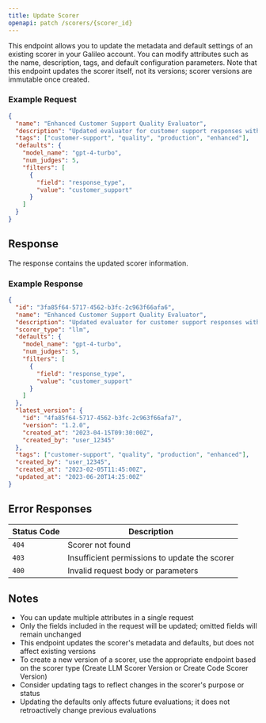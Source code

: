 ```yaml
---
title: Update Scorer
openapi: patch /scorers/{scorer_id}
---
```


This endpoint allows you to update the metadata and default settings of an existing scorer in your Galileo account. You can modify attributes such as the name, description, tags, and default configuration parameters. Note that this endpoint updates the scorer itself, not its versions; scorer versions are immutable once created.

### Example Request

```json
{
  "name": "Enhanced Customer Support Quality Evaluator",
  "description": "Updated evaluator for customer support responses with improved criteria",
  "tags": ["customer-support", "quality", "production", "enhanced"],
  "defaults": {
    "model_name": "gpt-4-turbo",
    "num_judges": 5,
    "filters": [
      {
        "field": "response_type",
        "value": "customer_support"
      }
    ]
  }
}
```

## Response

The response contains the updated scorer information.

### Example Response

```json
{
  "id": "3fa85f64-5717-4562-b3fc-2c963f66afa6",
  "name": "Enhanced Customer Support Quality Evaluator",
  "description": "Updated evaluator for customer support responses with improved criteria",
  "scorer_type": "llm",
  "defaults": {
    "model_name": "gpt-4-turbo",
    "num_judges": 5,
    "filters": [
      {
        "field": "response_type",
        "value": "customer_support"
      }
    ]
  },
  "latest_version": {
    "id": "4fa85f64-5717-4562-b3fc-2c963f66afa7",
    "version": "1.2.0",
    "created_at": "2023-04-15T09:30:00Z",
    "created_by": "user_12345"
  },
  "tags": ["customer-support", "quality", "production", "enhanced"],
  "created_by": "user_12345",
  "created_at": "2023-02-05T11:45:00Z",
  "updated_at": "2023-06-20T14:25:00Z"
}
```

## Error Responses

| Status Code | Description                                   |
| ----------- | --------------------------------------------- |
| `404`       | Scorer not found                              |
| `403`       | Insufficient permissions to update the scorer |
| `400`       | Invalid request body or parameters            |

## Notes

- You can update multiple attributes in a single request
- Only the fields included in the request will be updated; omitted fields will remain unchanged
- This endpoint updates the scorer's metadata and defaults, but does not affect existing versions
- To create a new version of a scorer, use the appropriate endpoint based on the scorer type (Create LLM Scorer Version or Create Code Scorer Version)
- Consider updating tags to reflect changes in the scorer's purpose or status
- Updating the defaults only affects future evaluations; it does not retroactively change previous evaluations
